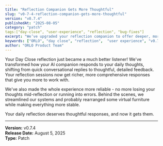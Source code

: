 ```yaml
---
title: "Reflection Companion Gets More Thoughtful"
slug: "v0-7-4-reflection-companion-gets-more-thoughtful"
version: "v0.7.4"
publishedAt: "2025-08-05"
category: "patch"
tags:["day-close", "user-experience", "reflection", "bug-fixes"]
excerpt: "We’ve upgraded your reflection companion to offer deeper, more reliable responses — making your daily journaling sessions smarter and smoother."
keywords: ["ORLO", "day close", "reflection",  "user experience", "v0.7.4"]
author: "ORLO Product Team"
---
```


Your Day Close reflection just became a much better listener! We've transformed how your AI companion responds to your daily thoughts, shifting from quick conversational replies to thoughtful, detailed feedback. Your reflection sessions now get richer, more comprehensive responses that give you more to work with.

We've also made the whole experience more reliable - no more losing your thoughts mid-reflection or running into errors. Behind the scenes, we streamlined our systems and probably rearranged some virtual furniture while making everything more stable.

Your daily reflection deserves thoughtful responses, and now it gets them.

---
**Version:** v0.7.4  
**Release Date:** August 5, 2025  
**Type:** Patch